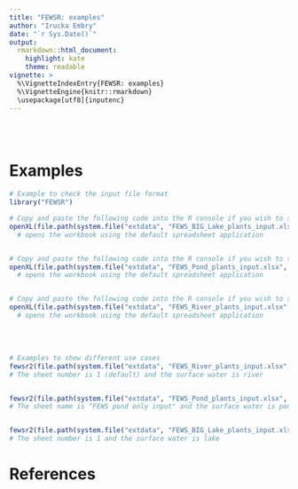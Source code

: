 ```yaml
---
title: "FEWSR: examples"
author: "Irucka Embry"
date: "`r Sys.Date()`"
output:
  rmarkdown::html_document:
    highlight: kate
    theme: readable
vignette: >
  %\VignetteIndexEntry{FEWSR: examples}
  %\VignetteEngine{knitr::rmarkdown}
  \usepackage[utf8]{inputenc}
---
```


<br />
<br />

# Examples
```r
# Example to check the input file format
library("FEWSR")

# Copy and paste the following code into the R console if you wish to see the input file format for the Lake plants.
openXL(file.path(system.file("extdata", "FEWS_BIG_Lake_plants_input.xlsx", package = "FEWSR")))
  # opens the workbook using the default spreadsheet application


# Copy and paste the following code into the R console if you wish to see the input file format for the Pond plants.
openXL(file.path(system.file("extdata", "FEWS_Pond_plants_input.xlsx", package = "FEWSR")))
  # opens the workbook using the default spreadsheet application


# Copy and paste the following code into the R console if you wish to see the input file format for the River plants.
openXL(file.path(system.file("extdata", "FEWS_River_plants_input.xlsx", package = "FEWSR")))
  # opens the workbook using the default spreadsheet application
```

<br />
<br />

```r
# Examples to show different use cases
fewsr2(file.path(system.file("extdata", "FEWS_River_plants_input.xlsx", package = "FEWSR")), type = "river", output = "both")
# The sheet number is 1 (default) and the surface water is river


fewsr2(file.path(system.file("extdata", "FEWS_Pond_plants_input.xlsx", package = "FEWSR")), sheet = "FEWS pond only input", type = "pond", output = "xlsx")
# The sheet name is "FEWS pond only input" and the surface water is pond


fewsr2(file.path(system.file("extdata", "FEWS_BIG_Lake_plants_input.xlsx", package = "FEWSR")), sheet = 1, type = "lake", output = "csv")
# The sheet number is 1 and the surface water is lake
```


# References
